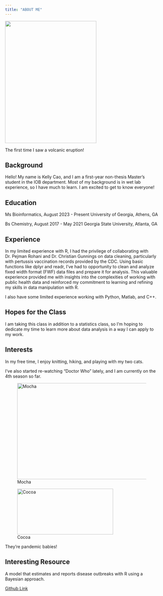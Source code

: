 ---
title: "ABOUT ME"
---
![](Images/Lava.jpg){fig-align="left" width=300 height=400}

The first time I saw a volcanic eruption!

## **Background**

Hello! My name is Kelly Cao, and I am a first-year non-thesis Master's student in the IOB department. Most of my background is in wet lab experience, so I have much to learn. I am excited to get to know everyone!

## **Education**

Ms Bioinformatics, August 2023 - Present
University of Georgia, Athens, GA

Bs Chemistry, August 2017 - May 2021
Georgia State University, Atlanta, GA

## **Experience**

In my limited experience with R, I had the privilege of collaborating with Dr. Pejman Rohani and Dr. Christian Gunnings on data cleaning, particularly with pertussis vaccination records provided by the CDC. Using basic functions like dplyr and readr, I've had to opportunity to clean and analyze fixed width format (FWF) data files and prepare it for analysis. This valuable experience provided me with insights into the complexities of working with public health data and reinforced my commitment to learning and refining my skills in data manipulation with R.

I also have some limited experience working with Python, Matlab, and C++. 

## **Hopes for the Class**

I am taking this class in addition to a statistics class, so I'm hoping to dedicate my time to learn more about data analysis in a way I can apply to my work. 

## **Interests**

In my free time, I enjoy knitting, hiking, and playing with my two cats. 

I've also started re-watching "Doctor Who" lately, and I am currently on the 4th season so far. 

::: {layout-ncol=2}

![Mocha](Images/Mocha.jpg){width="560" height="315"}

![Cocoa](Images/Cocoa.jpg){width="315" height="150"}

:::

They're pandemic babies!

## Interesting Resource
A model that estimates and reports disease outbreaks with R using a Bayesian approach. 

[Github Link](https://github.com/sarahhbellum/NobBS)

